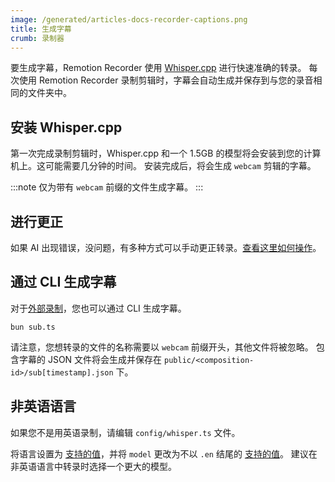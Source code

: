 ```yaml
---
image: /generated/articles-docs-recorder-captions.png
title: 生成字幕
crumb: 录制器
---
```


要生成字幕，Remotion Recorder 使用 [Whisper.cpp](https://github.com/ggerganov/whisper.cpp) 进行快速准确的转录。
每次使用 Remotion Recorder 录制剪辑时，字幕会自动生成并保存到与您的录音相同的文件夹中。

## 安装 Whisper.cpp

第一次完成录制剪辑时，Whisper.cpp 和一个 1.5GB 的模型将会安装到您的计算机上。这可能需要几分钟的时间。
安装完成后，将会生成 `webcam` 剪辑的字幕。

:::note
仅为带有 `webcam` 前缀的文件生成字幕。
:::

## 进行更正

如果 AI 出现错误，没问题，有多种方式可以手动更正转录。[查看这里如何操作](/docs/recorder/editing/captions)。

## 通过 CLI 生成字幕

对于[外部录制](/docs/recorder/external-recordings)，您也可以通过 CLI 生成字幕。

```
bun sub.ts
```

请注意，您想转录的文件的名称需要以 `webcam` 前缀开头，其他文件将被忽略。
包含字幕的 JSON 文件将会生成并保存在 `public/<composition-id>/sub[timestamp].json` 下。

## 非英语语言

如果您不是用英语录制，请编辑 `config/whisper.ts` 文件。

将语言设置为 [支持的值](/docs/install-whisper-cpp/transcribe#language)，并将 `model` 更改为不以 `.en` 结尾的 [支持的值](/docs/install-whisper-cpp/download-whisper-model#model)。
建议在非英语语言中转录时选择一个更大的模型。 


